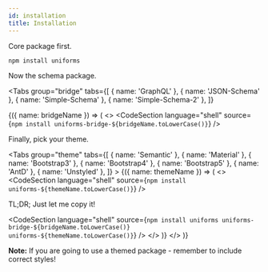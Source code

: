 ```yaml
---
id: installation
title: Installation
---
```



Core package first.

```shell
npm install uniforms
```

Now the schema package.

<Tabs
  group="bridge"
  tabs={[
    { name: 'GraphQL' },
    { name: 'JSON-Schema' },
    { name: 'Simple-Schema' },
    { name: 'Simple-Schema-2' },
  ]}
>
  {({ name: bridgeName }) => (
    <>
      <CodeSection
        language="shell"
        source={`npm install uniforms-bridge-${bridgeName.toLowerCase()}`}
      />
      <p>Finally, pick your theme.</p>
      <Tabs
        group="theme"
        tabs={[
          { name: 'Semantic' },
          { name: 'Material' },
          { name: 'Bootstrap3' },
          { name: 'Bootstrap4' },
          { name: 'Bootstrap5' },
          { name: 'AntD' },
          { name: 'Unstyled' },
        ]}
      >
        {({ name: themeName }) => (
          <>
            <CodeSection
              language="shell"
              source={`npm install uniforms-${themeName.toLowerCase()}`}
            />
            <p>TL;DR; Just let me copy it!</p>
            <CodeSection
              language="shell"
              source={`npm install uniforms uniforms-bridge-${bridgeName.toLowerCase()} uniforms-${themeName.toLowerCase()}`}
            />
          </>
        )}
      </Tabs>
    </>
  )}
</Tabs>

**Note:** If you are going to use a themed package - remember to include correct styles!
